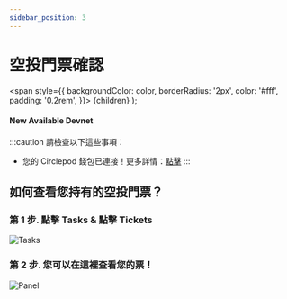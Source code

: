 ```yaml
---
sidebar_position: 3
---
```


# 空投門票確認

  <span
    style={{
      backgroundColor: color,
      borderRadius: '2px',
      color: '#fff',
      padding: '0.2rem',
    }}>
    {children}
  </span>
);

#### New Available <Highlight color="#25c2a0">Devnet</Highlight>

:::caution 請檢查以下這些事項：
- 您的 Circlepod 錢包已連接！更多詳情：[點擊](/docs/wallet/connect-wallet)
:::

## 如何查看您持有的空投門票？

### 第 1 步. 點擊 **Tasks** & 點擊 **Tickets**
![Tasks](/img/event/promoter/ticket-panel.png)

### 第 2 步. 您可以在這裡查看您的票！
![Panel](/img/event/promoter/panel.png)
